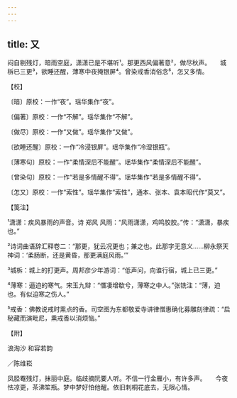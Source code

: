 ```yaml
---
---
---
```

title: 又
---







闷自剔残灯，暗雨空庭，潇潇已是不堪听¹。那更西风偏著意²，做尽秋声。　　城柝已三更³，欲睡还醒，薄寒中夜掩银屏⁴。曾染戒香消俗念⁵，怎又多情。





【校】


〔暗〕原校：一作“夜”。瑶华集作“夜”。

〔偏著〕原校：一作“不解”。瑶华集作“不解”。

〔做尽〕原校：一作“又做”。瑶华集作“又做”。

〔欲睡还醒〕原校：一作“冷浸银屏”。瑶华集作“冷湿银瓶”。

〔薄寒句〕原校：一作“柔情深后不能醒”。瑶华集作“柔情深后不能醒”。

〔曾染句〕原校：一作“若是多情醒不得”。瑶华集作“若是多情醒不得”。

〔怎又〕原校：一作“索性”。瑶华集作“索性”，通本、张本、袁本昭代作“莫又”。





【笺注】


¹潇潇：疾风暴雨的声音。诗 郑风 风雨：“风雨潇潇，鸡鸣胶胶。”传：“潇潇，暴疾也。”

²诗词曲语辞汇释卷二：“那更，犹云况更也；兼之也。此那字无意义……柳永祭天神词：‘柔肠断，还是黄昏，那更满庭风雨。’”

³城柝：城上的打更声。周邦彦少年游词：“低声问，向谁行宿，城上已三更。”

⁴薄寒：逼迫的寒气。宋玉九辩：“憯凄增欷兮，薄寒之中人。”张铣注：“薄，迫也。有似迫寒之伤人。”

⁵戒香：佛教说戒时熏点的香。司空图为东都敬爱寺讲律僧惠确化募雕刻律疏：“启秘藏而演毗尼，熏戒香以消烦恼。”





【附】


浪淘沙 和容若韵


／陈维崧

凤胫罨残灯，抹丽中庭。临歧摘阮要人听。不信一行金雁小，有许多声。　　今夜怯凉更，茶沸笙瓶。梦中梦好怕他醒。依旧刺桐花底去，无限心情。
